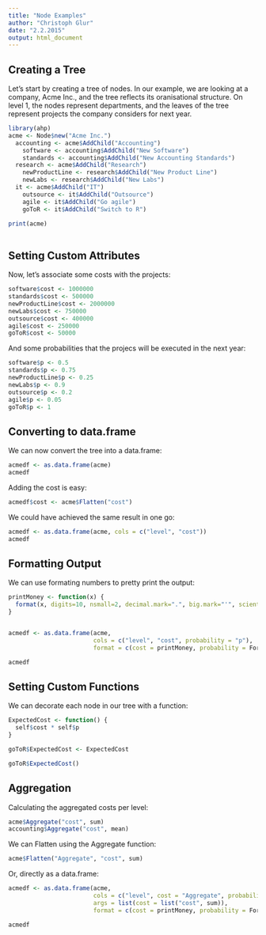 ```yaml
---
title: "Node Examples"
author: "Christoph Glur"
date: "2.2.2015"
output: html_document
---
```


## Creating a Tree

Let's start by creating a tree of nodes. In our example, we are looking at a company, Acme Inc., and the tree reflects its oranisational structure. On level 1, the nodes represent departments, and the leaves of the tree represent projects the company considers for next year.

```r
library(ahp)
acme <- Node$new("Acme Inc.")
  accounting <- acme$AddChild("Accounting")
    software <- accounting$AddChild("New Software")
    standards <- accounting$AddChild("New Accounting Standards")
  research <- acme$AddChild("Research")
    newProductLine <- research$AddChild("New Product Line")
    newLabs <- research$AddChild("New Labs")
  it <- acme$AddChild("IT")
    outsource <- it$AddChild("Outsource")
    agile <- it$AddChild("Go agile")
    goToR <- it$AddChild("Switch to R")

print(acme)
  
```
## Setting Custom Attributes

Now, let's associate some costs with the projects:
```r
software$cost <- 1000000
standards$cost <- 500000
newProductLine$cost <- 2000000
newLabs$cost <- 750000
outsource$cost <- 400000
agile$cost <- 250000
goToR$cost <- 50000

```
And some probabilities that the projecs will be executed in the next year:

```r
software$p <- 0.5
standards$p <- 0.75
newProductLine$p <- 0.25
newLabs$p <- 0.9
outsource$p <- 0.2
agile$p <- 0.05
goToR$p <- 1

```

## Converting to data.frame

We can now convert the tree into a data.frame:

```r
acmedf <- as.data.frame(acme)
acmedf

```
Adding the cost is easy:
```r
acmedf$cost <- acme$Flatten("cost")
```

We could have achieved the same result in one go:
```r
acmedf <- as.data.frame(acme, cols = c("level", "cost"))
acmedf
```

## Formatting Output

We can use formating numbers to pretty print the output:

```r
printMoney <- function(x) {
  format(x, digits=10, nsmall=2, decimal.mark=".", big.mark="'", scientific = FALSE)
}


acmedf <- as.data.frame(acme, 
                        cols = c("level", "cost", probability = "p"),
                        format = c(cost = printMoney, probability = FormatPercent))

acmedf
```

## Setting Custom Functions

We can decorate each node in our tree with a function:
```r
ExpectedCost <- function() {
  self$cost * self$p
}

goToR$ExpectedCost <- ExpectedCost

goToR$ExpectedCost()

```


## Aggregation


Calculating the aggregated costs per level:

```r
acme$Aggregate("cost", sum)
accounting$Aggregate("cost", mean)
```

We can Flatten using the Aggregate function:

```r
acme$Flatten("Aggregate", "cost", sum)

```
Or, directly as a data.frame:

```r
acmedf <- as.data.frame(acme, 
                        cols = c("level", cost = "Aggregate", probability = "p"),
                        args = list(cost = list("cost", sum)),
                        format = c(cost = printMoney, probability = FormatPercent))

acmedf
```


